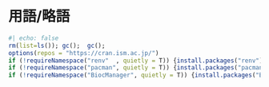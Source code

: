 # 用語/略語 {.unnumbered}

```r
#| echo: false
rm(list=ls()); gc();  gc();
options(repos = "https://cran.ism.ac.jp/")
if (!requireNamespace("renv"  , quietly = T)) {install.packages("renv")}
if (!requireNamespace("pacman", quietly = T)) {install.packages("pacman")}
if (!requireNamespace("BiocManager", quietly = T)) {install.packages("BiocManager")}
```
